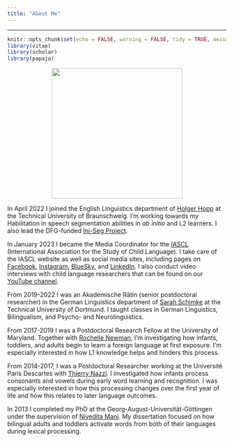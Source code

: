 ```yaml
---
title: "About Me"
---
```


----

```r
knitr::opts_chunk$set(echo = FALSE, warning = FALSE, tidy = TRUE, message = FALSE, error = FALSE)
library(vitae)
library(scholar)
library(papaja)
```

<div class = "row">
  
<div class = "col-md-4">
<center><img src="images/Katie_lab_3.JPG" width="300px"></center>
</div>
  
<div class = "col-lg-6">
In April 2022 I joined the English Linguistics department of [Holger Hopp](https://www.tu-braunschweig.de/en/anglistik/seminar/linguistik/team/hopp) at the Technical University of Braunschweig. I'm working towards my Habilitation in speech segmentation abilities in *ab initio* and L2 learners. I also lead the DFG-funded [Ini-Seg Project](ini-seg.de).

In January 2023 I became the Media Coordinator for the [IASCL](https://www.childlanguage.org/) (International Association for the Study of Child Language). I take care of the IASCL website as well as social media sites, including pages on [Facebook](https://www.facebook.com/InternationalAssociationForTheStudyOfChildLanguage), [Instagram](https://www.instagram.com/iascl_childlang/), [BlueSky](https://bsky.app/profile/iasclchildlang.bsky.social), and [LinkedIn](https://www.linkedin.com/company/iascl/). I also conduct video interviews with child language researchers that can be found on our [YouTube channel](https://www.youtube.com/@childlanguage).

From 2019-2022 I was an Akademische Rätin (senior postdoctoral researcher) in the German Linguistics department of [Sarah Schimke](http://www.schimke.germanistik.tu-dortmund.de/cms/de/home/Mitarbeiter/Professorin/Schimke.html) at the Technical University of Dortmund. I taught classes in German Linguistics, Bilingualism, and Psycho- and Neurolinguistics.

From 2017-2019 I was a Postdoctoral Research Fellow at the University of Maryland. Together with [Rochelle Newman](https://hesp.umd.edu/facultyprofile/newman/rochelle), I'm investigating how infants, toddlers, and adults begin to learn a foreign language at first exposure. I'm especially interested in how L1 knowledge helps and hinders this process.

From 2014-2017, I was a Postdoctoral Researcher working at the Université Paris Descartes with [Thierry Nazzi](https://incc-paris.fr/people/thierry-nazzi/). I investigated how infants process consonants and vowels during early word learning and recognition.  I was especially interested in how this processing changes over the first year of life and how this relates to later language outcomes.

In 2013 I completed my PhD at the Georg-August-Universität-Göttingen under the supervision of [Nivedita Mani](https://www.psych.uni-goettingen.de/en/lang/team/mani-nivedita). My dissertation focused on how bilingual adults and toddlers activate words from both of their languages during lexical processing.
</div>
</div> 


